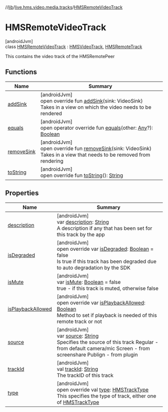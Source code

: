 //[lib](/api-reference/android/v2/home/content)/[live.hms.video.media.tracks](../index)/[HMSRemoteVideoTrack](index)

# HMSRemoteVideoTrack

[androidJvm]\
class [HMSRemoteVideoTrack](index) : [HMSVideoTrack](../-h-m-s-video-track/index), [HMSRemoteTrack](../-h-m-s-remote-track/index)

This contains the video track of the HMSRemotePeer

## Functions

| Name                             | Summary                                                                                                                                                                                                                                               |
| -------------------------------- | ----------------------------------------------------------------------------------------------------------------------------------------------------------------------------------------------------------------------------------------------------- |
| [addSink](add-sink)              | [androidJvm]<br />open override fun [addSink](add-sink)(sink: VideoSink)<br />Takes in a view on which the video needs to be rendered                                                                                                                 |
| [equals](../-h-m-s-track/equals) | [androidJvm]<br />open operator override fun [equals](../-h-m-s-track/equals)(other: [Any](https://kotlinlang.org/api/latest/jvm/stdlib/kotlin/-any/index.html)?): [Boolean](https://kotlinlang.org/api/latest/jvm/stdlib/kotlin/-boolean/index.html) |
| [removeSink](remove-sink)        | [androidJvm]<br />open override fun [removeSink](remove-sink)(sink: VideoSink)<br />Takes in a view that needs to be removed from rendering                                                                                                           |
| [toString](to-string)            | [androidJvm]<br />open override fun [toString](to-string)(): [String](https://kotlinlang.org/api/latest/jvm/stdlib/kotlin/-string/index.html)                                                                                                         |

## Properties

| Name                                                      | Summary                                                                                                                                                                                                                                                                                  |
| --------------------------------------------------------- | ---------------------------------------------------------------------------------------------------------------------------------------------------------------------------------------------------------------------------------------------------------------------------------------- |
| [description](index#460778356%2FProperties%2F-1973928616) | [androidJvm]<br />var [description](index#460778356%2FProperties%2F-1973928616): [String](https://kotlinlang.org/api/latest/jvm/stdlib/kotlin/-string/index.html)<br />A description if any that has been set for this track by the app                                                  |
| [isDegraded](is-degraded)                                 | [androidJvm]<br />open override var [isDegraded](is-degraded): [Boolean](https://kotlinlang.org/api/latest/jvm/stdlib/kotlin/-boolean/index.html) = false<br />Is true if this track has been degraded due to auto degradation by the SDK                                                |
| [isMute](index#-60346713%2FProperties%2F-1973928616)      | [androidJvm]<br />var [isMute](index#-60346713%2FProperties%2F-1973928616): [Boolean](https://kotlinlang.org/api/latest/jvm/stdlib/kotlin/-boolean/index.html) = false<br />true - if this track is muted, otherwise false                                                               |
| [isPlaybackAllowed](is-playback-allowed)                  | [androidJvm]<br />open override var [isPlaybackAllowed](is-playback-allowed): [Boolean](https://kotlinlang.org/api/latest/jvm/stdlib/kotlin/-boolean/index.html)<br />Method to set if playback is needed of this remote track or not                                                    |
| [source](index#-1636641809%2FProperties%2F-1973928616)    | [androidJvm]<br />var [source](index#-1636641809%2FProperties%2F-1973928616): [String](https://kotlinlang.org/api/latest/jvm/stdlib/kotlin/-string/index.html)<br />Specifies the source of this track Regular - from default camera/mic Screen - from screenshare Publign - from plugin |
| [trackId](index#15737962%2FProperties%2F-1973928616)      | [androidJvm]<br />val [trackId](index#15737962%2FProperties%2F-1973928616): [String](https://kotlinlang.org/api/latest/jvm/stdlib/kotlin/-string/index.html)<br />The trackID of this track                                                                                              |
| [type](index#588625136%2FProperties%2F-1973928616)        | [androidJvm]<br />open override val [type](index#588625136%2FProperties%2F-1973928616): [HMSTrackType](../-h-m-s-track-type/index)<br />This specifies the type of track, either one of [HMSTrackType](../-h-m-s-track-type/index)                                                       |
